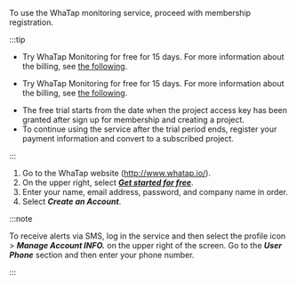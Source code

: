 To use the WhaTap monitoring service, proceed with membership registration.

:::tip

<InDoc product='quick-guide'>

-   Try WhaTap Monitoring for free for 15 days. For more information about the billing, see [the following](management/billing). 

</InDoc>
<Xclude product='quick-guide'>

-   Try WhaTap Monitoring for free for 15 days. For more information about the billing, see [the following](../management/billing). 

</Xclude>

-   The free trial starts from the date when the project access key has been granted after sign up for membership and creating a project.
-   To continue using the service after the trial period ends, register your payment information and convert to a subscribed project.

:::

1.  Go to the WhaTap website (http://www.whatap.io/).
2.  On the upper right, select **_[Get started for free](https://www.whatap.io/ko/signup/)_**.
3.  Enter your name, email address, password, and company name in order.
4.  Select **_Create an Account_**.

:::note

To receive alerts via SMS, log in the service and then select the profile icon > **_Manage Account INFO._** on the upper right of the screen. Go to the **_User Phone_** section and then enter your phone number.

:::
